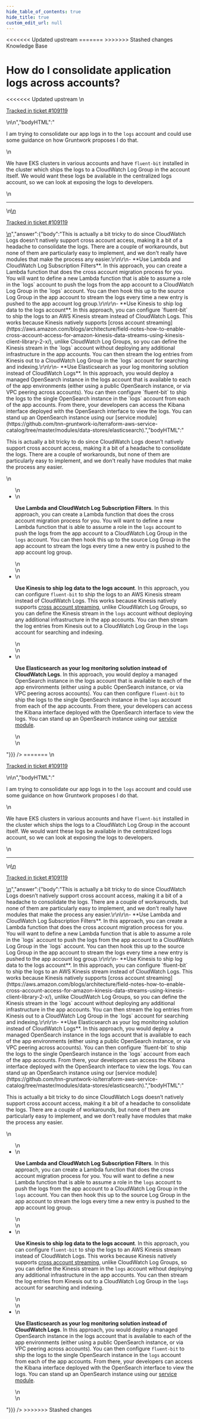 ```yaml
---
hide_table_of_contents: true
hide_title: true
custom_edit_url: null
---
```



<head>
<<<<<<< Updated upstream
  <link rel="canonical" href="https://github.com/tnn-gruntwork-io/knowledge-base/discussions/533" />
=======
  <link rel="canonical" href="https://github.com/tnn-gruntwork-io/knowledge-base/discussions/533" />
>>>>>>> Stashed changes
</head>

<CenterLayout>
<span className="searchCategory">Knowledge Base</span>
<h1>How do I consolidate application logs across accounts?</h1>
<<<<<<< Updated upstream
<GitHub discussion={{"id":"D_kwDOF8slf84AQXzR","number":533,"author":{"login":"yorinasub17"},"title":"How do I consolidate application logs across accounts?","body":"\nI am trying to consolidate our app logs in to the `logs` account and could use some guidance on how Gruntwork proposes I do that.\r\n\r\nWe have EKS clusters in various accounts and have `fluent-bit` installed in the cluster which ships the logs to a CloudWatch Log Group in the account itself. We would want these logs be available in the centralized logs account, so we can look at exposing the logs to developers.\n\n---\n\n<ins datetime=\"2022-08-09T19:08:27Z\">\n  <p><a href=\"https://support.gruntwork.io/hc/requests/109119\">Tracked in ticket #109119</a></p>\n</ins>\n","bodyHTML":"<p dir=\"auto\">I am trying to consolidate our app logs in to the <code class=\"notranslate\">logs</code> account and could use some guidance on how Gruntwork proposes I do that.</p>\n<p dir=\"auto\">We have EKS clusters in various accounts and have <code class=\"notranslate\">fluent-bit</code> installed in the cluster which ships the logs to a CloudWatch Log Group in the account itself. We would want these logs be available in the centralized logs account, so we can look at exposing the logs to developers.</p>\n<hr>\n<ins datetime=\"2022-08-09T19:08:27Z\">\n  <p dir=\"auto\"><a href=\"https://support.gruntwork.io/hc/requests/109119\" rel=\"nofollow\">Tracked in ticket #109119</a></p>\n</ins>","answer":{"body":"This is actually a bit tricky to do since CloudWatch Logs doesn’t natively support cross account access, making it a bit of a headache to consolidate the logs. There are a couple of workarounds, but none of them are particularly easy to implement, and we don't really have modules that make the process any easier.\r\n\r\n- **Use Lambda and CloudWatch Log Subscription Filters**. In this approach, you can create a Lambda function that does the cross account migration process for you. You will want to define a new Lambda function that is able to assume a role in the `logs` account to push the logs from the app account to a CloudWatch Log Group in the `logs` account. You can then hook this up to the source Log Group in the app account to stream the logs every time a new entry is pushed to the app account log group.\r\n\r\n- **Use Kinesis to ship log data to the logs account**. In this approach, you can configure `fluent-bit` to ship the logs to an AWS Kinesis stream instead of CloudWatch Logs. This works because Kinesis natively supports [cross account streaming](https://aws.amazon.com/blogs/architecture/field-notes-how-to-enable-cross-account-access-for-amazon-kinesis-data-streams-using-kinesis-client-library-2-x/), unlike CloudWatch Log Groups, so you can define the Kinesis stream in the `logs` account without deploying any additional infrastructure in the app accounts. You can then stream the log entries from Kinesis out to a CloudWatch Log Group in the `logs` account for searching and indexing.\r\n\r\n- **Use Elasticsearch as your log monitoring solution instead of CloudWatch Logs**. In this approach, you would deploy a managed OpenSearch instance in the logs account that is available to each of the app environments (either using a public OpenSearch instance, or via VPC peering across accounts). You can then configure `fluent-bit` to ship the logs to the single OpenSearch instance in the `logs` account from each of the app accounts. From there, your developers can access the Kibana interface deployed with the OpenSearch interface to view the logs. You can stand up an OpenSearch instance using our [service module](https://github.com/tnn-gruntwork-io/terraform-aws-service-catalog/tree/master/modules/data-stores/elasticsearch).","bodyHTML":"<p dir=\"auto\">This is actually a bit tricky to do since CloudWatch Logs doesn’t natively support cross account access, making it a bit of a headache to consolidate the logs. There are a couple of workarounds, but none of them are particularly easy to implement, and we don't really have modules that make the process any easier.</p>\n<ul dir=\"auto\">\n<li>\n<p dir=\"auto\"><strong>Use Lambda and CloudWatch Log Subscription Filters</strong>. In this approach, you can create a Lambda function that does the cross account migration process for you. You will want to define a new Lambda function that is able to assume a role in the <code class=\"notranslate\">logs</code> account to push the logs from the app account to a CloudWatch Log Group in the <code class=\"notranslate\">logs</code> account. You can then hook this up to the source Log Group in the app account to stream the logs every time a new entry is pushed to the app account log group.</p>\n</li>\n<li>\n<p dir=\"auto\"><strong>Use Kinesis to ship log data to the logs account</strong>. In this approach, you can configure <code class=\"notranslate\">fluent-bit</code> to ship the logs to an AWS Kinesis stream instead of CloudWatch Logs. This works because Kinesis natively supports <a href=\"https://aws.amazon.com/blogs/architecture/field-notes-how-to-enable-cross-account-access-for-amazon-kinesis-data-streams-using-kinesis-client-library-2-x/\" rel=\"nofollow\">cross account streaming</a>, unlike CloudWatch Log Groups, so you can define the Kinesis stream in the <code class=\"notranslate\">logs</code> account without deploying any additional infrastructure in the app accounts. You can then stream the log entries from Kinesis out to a CloudWatch Log Group in the <code class=\"notranslate\">logs</code> account for searching and indexing.</p>\n</li>\n<li>\n<p dir=\"auto\"><strong>Use Elasticsearch as your log monitoring solution instead of CloudWatch Logs</strong>. In this approach, you would deploy a managed OpenSearch instance in the logs account that is available to each of the app environments (either using a public OpenSearch instance, or via VPC peering across accounts). You can then configure <code class=\"notranslate\">fluent-bit</code> to ship the logs to the single OpenSearch instance in the <code class=\"notranslate\">logs</code> account from each of the app accounts. From there, your developers can access the Kibana interface deployed with the OpenSearch interface to view the logs. You can stand up an OpenSearch instance using our <a href=\"https://github.com/tnn-gruntwork-io/terraform-aws-service-catalog/tree/master/modules/data-stores/elasticsearch\">service module</a>.</p>\n</li>\n</ul>"}}} />
=======
<GitHub discussion={{"id":"D_kwDOF8slf84AQXzR","number":533,"author":{"login":"yorinasub17"},"title":"How do I consolidate application logs across accounts?","body":"\nI am trying to consolidate our app logs in to the `logs` account and could use some guidance on how Gruntwork proposes I do that.\r\n\r\nWe have EKS clusters in various accounts and have `fluent-bit` installed in the cluster which ships the logs to a CloudWatch Log Group in the account itself. We would want these logs be available in the centralized logs account, so we can look at exposing the logs to developers.\n\n---\n\n<ins datetime=\"2022-08-09T19:08:27Z\">\n  <p><a href=\"https://support.gruntwork.io/hc/requests/109119\">Tracked in ticket #109119</a></p>\n</ins>\n","bodyHTML":"<p dir=\"auto\">I am trying to consolidate our app logs in to the <code class=\"notranslate\">logs</code> account and could use some guidance on how Gruntwork proposes I do that.</p>\n<p dir=\"auto\">We have EKS clusters in various accounts and have <code class=\"notranslate\">fluent-bit</code> installed in the cluster which ships the logs to a CloudWatch Log Group in the account itself. We would want these logs be available in the centralized logs account, so we can look at exposing the logs to developers.</p>\n<hr>\n<ins datetime=\"2022-08-09T19:08:27Z\">\n  <p dir=\"auto\"><a href=\"https://support.gruntwork.io/hc/requests/109119\" rel=\"nofollow\">Tracked in ticket #109119</a></p>\n</ins>","answer":{"body":"This is actually a bit tricky to do since CloudWatch Logs doesn’t natively support cross account access, making it a bit of a headache to consolidate the logs. There are a couple of workarounds, but none of them are particularly easy to implement, and we don't really have modules that make the process any easier.\r\n\r\n- **Use Lambda and CloudWatch Log Subscription Filters**. In this approach, you can create a Lambda function that does the cross account migration process for you. You will want to define a new Lambda function that is able to assume a role in the `logs` account to push the logs from the app account to a CloudWatch Log Group in the `logs` account. You can then hook this up to the source Log Group in the app account to stream the logs every time a new entry is pushed to the app account log group.\r\n\r\n- **Use Kinesis to ship log data to the logs account**. In this approach, you can configure `fluent-bit` to ship the logs to an AWS Kinesis stream instead of CloudWatch Logs. This works because Kinesis natively supports [cross account streaming](https://aws.amazon.com/blogs/architecture/field-notes-how-to-enable-cross-account-access-for-amazon-kinesis-data-streams-using-kinesis-client-library-2-x/), unlike CloudWatch Log Groups, so you can define the Kinesis stream in the `logs` account without deploying any additional infrastructure in the app accounts. You can then stream the log entries from Kinesis out to a CloudWatch Log Group in the `logs` account for searching and indexing.\r\n\r\n- **Use Elasticsearch as your log monitoring solution instead of CloudWatch Logs**. In this approach, you would deploy a managed OpenSearch instance in the logs account that is available to each of the app environments (either using a public OpenSearch instance, or via VPC peering across accounts). You can then configure `fluent-bit` to ship the logs to the single OpenSearch instance in the `logs` account from each of the app accounts. From there, your developers can access the Kibana interface deployed with the OpenSearch interface to view the logs. You can stand up an OpenSearch instance using our [service module](https://github.com/tnn-gruntwork-io/terraform-aws-service-catalog/tree/master/modules/data-stores/elasticsearch).","bodyHTML":"<p dir=\"auto\">This is actually a bit tricky to do since CloudWatch Logs doesn’t natively support cross account access, making it a bit of a headache to consolidate the logs. There are a couple of workarounds, but none of them are particularly easy to implement, and we don't really have modules that make the process any easier.</p>\n<ul dir=\"auto\">\n<li>\n<p dir=\"auto\"><strong>Use Lambda and CloudWatch Log Subscription Filters</strong>. In this approach, you can create a Lambda function that does the cross account migration process for you. You will want to define a new Lambda function that is able to assume a role in the <code class=\"notranslate\">logs</code> account to push the logs from the app account to a CloudWatch Log Group in the <code class=\"notranslate\">logs</code> account. You can then hook this up to the source Log Group in the app account to stream the logs every time a new entry is pushed to the app account log group.</p>\n</li>\n<li>\n<p dir=\"auto\"><strong>Use Kinesis to ship log data to the logs account</strong>. In this approach, you can configure <code class=\"notranslate\">fluent-bit</code> to ship the logs to an AWS Kinesis stream instead of CloudWatch Logs. This works because Kinesis natively supports <a href=\"https://aws.amazon.com/blogs/architecture/field-notes-how-to-enable-cross-account-access-for-amazon-kinesis-data-streams-using-kinesis-client-library-2-x/\" rel=\"nofollow\">cross account streaming</a>, unlike CloudWatch Log Groups, so you can define the Kinesis stream in the <code class=\"notranslate\">logs</code> account without deploying any additional infrastructure in the app accounts. You can then stream the log entries from Kinesis out to a CloudWatch Log Group in the <code class=\"notranslate\">logs</code> account for searching and indexing.</p>\n</li>\n<li>\n<p dir=\"auto\"><strong>Use Elasticsearch as your log monitoring solution instead of CloudWatch Logs</strong>. In this approach, you would deploy a managed OpenSearch instance in the logs account that is available to each of the app environments (either using a public OpenSearch instance, or via VPC peering across accounts). You can then configure <code class=\"notranslate\">fluent-bit</code> to ship the logs to the single OpenSearch instance in the <code class=\"notranslate\">logs</code> account from each of the app accounts. From there, your developers can access the Kibana interface deployed with the OpenSearch interface to view the logs. You can stand up an OpenSearch instance using our <a href=\"https://github.com/tnn-gruntwork-io/terraform-aws-service-catalog/tree/master/modules/data-stores/elasticsearch\">service module</a>.</p>\n</li>\n</ul>"}}} />
>>>>>>> Stashed changes

</CenterLayout>
  

<!-- ##DOCS-SOURCER-START
{
  "sourcePlugin": "github-discussions",
  "hash": "579941af5068c365c01e2d9971f23ea3"
}
##DOCS-SOURCER-END -->
